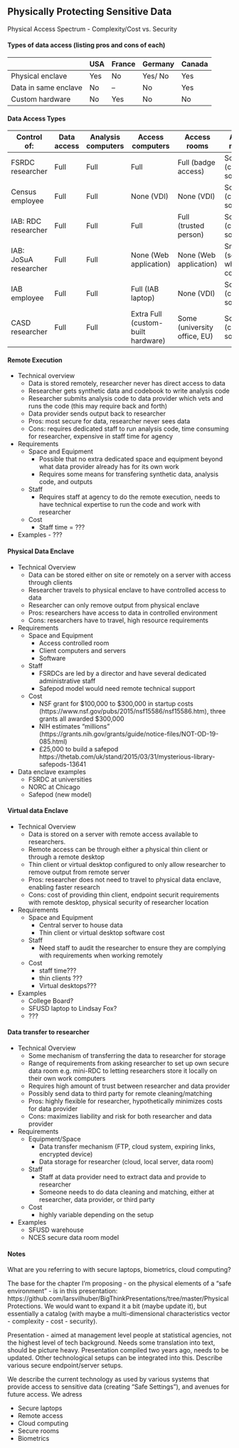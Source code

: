 
## Physically Protecting Sensitive Data

Physical Access Spectrum
- Complexity/Cost vs. Security

#### Types of data access (listing pros and cons of each)

|                      | USA | France | Germany | Canada |
|----------------------|-----|--------|---------|--------|
| Physical enclave     | Yes | No     | Yes/ No | Yes    |
| Data in same enclave | No  | --     | No      | Yes    |
| Custom hardware      | No  | Yes    | No      | No     |

#### Data Access Types

| Control of: | Data access | Analysis computers | Access computers | Access rooms | Analysis methods |
|-------------|-------------|--------------------|------------------|--------------|------------------|
| FSRDC researcher | Full | Full | Full | Full (badge access) | Some (choice of software) |
| Census employee | Full | Full | None (VDI) | None (VDI) | Some (choice of software) |
| IAB: RDC researcher | Full | Full | Full | Full (trusted person) | Some (choice of software) |
| IAB: JoSuA researcher | Full | Full | None (Web application) | None (Web application) | Smaller (software, whitelist commands) |
| IAB employee | Full | Full | Full (IAB laptop) | None (VDI) | Some (choice of software) |
| CASD researcher | Full | Full | Extra Full (custom-built hardware) | Some (university office, EU) | Some (choice of software) |

#### Remote Execution
- Technical overview
  - Data is stored remotely, researcher never has direct access to data
  - Researcher gets synthetic data and codebook to write analysis code
  - Researcher submits analysis code to data provider which vets and runs the code (this may require back and forth)
  - Data provider sends output back to researcher
  - Pros: most secure for data, researcher never sees data
  - Cons: requires dedicated staff to run analysis code, time consuming for researcher, expensive in staff time for agency
- Requirements
  - Space and Equipment
    - Possible that no extra dedicated space and equipment beyond what data provider already has for its own work
    - Requires some means for transfering synthetic data, analysis code, and outputs
  - Staff
    - Requires staff at agency to do the remote execution, needs to have technical expertise to run the code and work with researcher
  - Cost
    - Staff time = ???
- Examples
	  - ???


#### Physical Data Enclave
- Technical Overview
  - Data can be stored either on site or remotely on a server with access through clients
  - Researcher travels to physical enclave to have controlled access to data
  - Researcher can only remove output from physical enclave
  - Pros: researchers have access to data in controlled environment
  - Cons: researchers have to travel, high resource requirements
- Requirements
  - Space and Equipment
    - Access controlled room
    - Client computers and servers
    - Software
  - Staff
    - FSRDCs are led by a director and have several dedicated administrative staff
    - Safepod model would need remote technical support
  - Cost
    - NSF grant for \$100,000 to \$300,000 in startup costs (https://www.nsf.gov/pubs/2015/nsf15586/nsf15586.htm), three grants all awarded \$300,000
    - NIH estimates "millions" (https://grants.nih.gov/grants/guide/notice-files/NOT-OD-19-085.html)
    - £25,000 to build a safepod https://thetab.com/uk/stand/2015/03/31/mysterious-library-safepods-13641
- Data enclave examples
  - FSRDC at universities
  - NORC at Chicago
  - Safepod (new model)
	

#### Virtual data Enclave
- Technical Overview
  - Data is stored on a server with remote access available to researchers.
  - Remote access can be through either a physical thin client or through a remote desktop
  - Thin client or virtual desktop configured to only allow researcher to remove output from remote server
  - Pros: researcher does not need to travel to physical data enclave, enabling faster research
  - Cons: cost of providing thin client, endpoint securit requirements with remote desktop, physical security of researcher location
- Requirements
  - Space and Equipment
    - Central server to house data
    - Thin client or virtual desktop software cost
  - Staff
    - Need staff to audit the researcher to ensure they are complying with requirements when working remotely
  - Cost
    - staff time???
    - thin clients ???
    - Virtual desktops???
- Examples
  - College Board?
  - SFUSD laptop to Lindsay Fox?
  - ???

#### Data transfer to researcher

- Technical Overview
  - Some mechanism of transferring the data to researcher for storage
  - Range of requirements from asking researcher to set up own secure data room e.g. mini-RDC to letting researchers store it locally on their own work computers
  - Requires high amount of trust between researcher and data provider
  - Possibly send data to third party for remote cleaning/matching
  - Pros: highly flexible for researcher, hypothetically minimizes costs for data provider
  - Cons: maximizes liability and risk for both researcher and data provider
- Requirements
  - Equipment/Space
    - Data transfer mechanism (FTP, cloud system, expiring links, encrypted device)
    - Data storage for researcher (cloud, local server, data room)
  - Staff
    - Staff at data provider need to extract data and provide to researcher
    - Someone needs to do data cleaning and matching, either at researcher, data provider, or third party
  - Cost
    - highly variable depending on the setup
- Examples
  - SFUSD warehouse
  - NCES secure data room model



#### Notes

What are you referring to with secure laptops, biometrics, cloud computing?


The base for the chapter I'm proposing - on the physical 
elements of a "safe environment" - is in this presentation: 
https://github.com/larsvilhuber/BigThinkPresentations/tree/master/PhysicalProtections. 
We would want to expand it a bit (maybe update it), but essentially a catalog 
(with maybe a multi-dimensional characteristics vector - complexity - cost - security).

Presentation - aimed at management level people at statistical agencies, 
not the highest level of tech background. Needs some translation into text, 
should be picture heavy. Presentation compiled two years ago, needs to be updated. 
Other technological setups can be integrated into this. Describe various secure endpoint/server setups.

We describe the current technology as used by various systems that provide access to 
sensitive data (creating "Safe Settings"), and avenues for future access. We adress

- Secure laptops
- Remote access
- Cloud computing
- Secure rooms
- Biometrics

